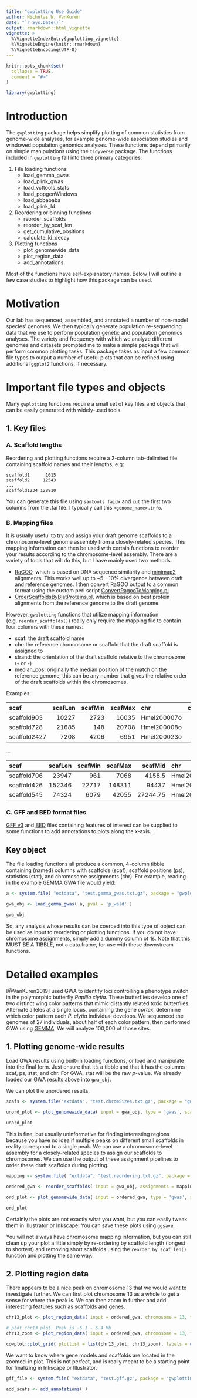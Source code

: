 ```yaml
---
title: "gwplotting Use Guide"
author: Nicholas W. VanKuren
date: "`r Sys.Date()`"
output: rmarkdown::html_vignette
vignette: >
  %\VignetteIndexEntry{gwplotting_vignette}
  %\VignetteEngine{knitr::rmarkdown}
  %\VignetteEncoding{UTF-8}
---
```


```r
knitr::opts_chunk$set(
  collapse = TRUE,
  comment = "#>"
)
```

```r
library(gwplotting)
```

# Introduction {#introduction}
The `gwplotting` package helps simplify plotting of common statistics from genome-wide analyses, for example genome-wide association studies and windowed population genomics analyses. These functions depend primarily on simple manipulations using the `tidyverse` package. The functions included in `gwplotting` fall into three primary categories:

1. File loading functions
    * load_gemma_gwas
    * load_plink_gwas
    * load_vcftools_stats
    * load_popgenWindows
    * load_abbababa
    * load_plink_ld
2. Reordering or binning functions
    * reorder_scaffolds
    * reorder_by_scaf_len
    * get_cumulative_positions
    * calculate_ld_decay
3. Plotting functions
    * plot_genomewide_data
    * plot_region_data 
    * add_annotations

Most of the functions have self-explanatory names. Below I will outline a few case studies to highlight how this package can be used.

# Motivation

Our lab has sequenced, assembled, and annotated a number of non-model species' genomes. We then typically generate population re-sequencing data that we use to perform population genetic and population genomics analyses. The variety and frequency with which we analyze different genomes and datasets prompted me to make a simple package that will perform common plotting tasks. This package takes as input a few common file types to output a number of useful plots that can be refined using additional `ggplot2` functions, if necessary.

# Important file types and objects

Many `gwplotting` functions require a small set of key files and objects that can be easily generated with widely-used tools. 

## 1. Key files

### A. Scaffold lengths {#scaf-lens}

Reordering and plotting functions require a 2-column tab-delimited file containing scaffold names and their lengths, e.g:

```
scaffold1      1015
scaffold2     12543
...
scaffold1234 128910
```

You can generate this file using `samtools faidx` and `cut` the first two columns from the .fai file. I typically call this `<genome_name>.info`.

### B. Mapping files {#mapping-files}

It is usually useful to try and assign your draft genome scaffolds to a chromosome-level genome assembly from a closely-related species. This mapping information can then be used with certain functions to reorder your results according to the chromosome-level assembly. There are a variety of tools that will do this, but I have mainly used two methods:

* [RaGOO](https://github.com/malonge/RaGOO), which is based on DNA sequence similarity and [minimap2](https://github.com/lh3/minimap2) alignments. This works well up to ~5 - 10% divergence between draft and reference genomes. I then convert RaGOO output to a common format using the custom perl script [ConvertRagooToMapping.pl](https://github.com/nwvankuren/scripts/genome-reordering/ConvertRagooToMapping.pl)
* [OrderScaffoldsByBlatProteins.pl](https://github.com/nwvankuren/scripts/genome-reordering/OrderScaffoldsByBlatProteins.pl), which is based on best protein alignments from the reference genome to the draft genome. 

However, `gwplotting` functions that utilize mapping information (e.g. `reorder_scaffolds()`) really only require the mapping file to contain four columns with these names: 

* scaf: the draft scaffold name
* chr: the reference chromosome or scaffold that the draft scaffold is assigned to 
* strand: the orientation of the draft scaffold relative to the chromosome (`+` or `-`)
* median_pos: originally the median position of the match on the reference genome, this can be any number that gives the relative order of the draft scaffolds within the chromosomes.

Examples:

| scaf | scafLen	| scafMin | scafMax | chr | chrMin | chrMax | strand | num_proteins | median_pos|
|:------------|------:|-----:|------:|:------------|-----:|------:|:--|:---|--:|
|scaffold903	| 10227 | 2723 | 10035 | Hmel200007o | 3662 | 13152 | + | NA | 1 |
|scaffold728	| 21685	|  148 | 20708 | Hmel200008o | 5874 | 31779	| + | NA | 1 |
|scaffold2427	|  7208 |	4206 |  6951 | Hmel200023o | 5365 |  6970 | - | NA | 1 |

...

| scaf | scafLen | scafMin | scafMax | scafMid | chr | chrMin | chrMax | chrMedian | strand | num_proteins |
|:-----|--------:|--------:|--------:|--------:|:---|--------:|-------:|------------------:|:-------|--------------:|
| scaffold706 |  23947 | 961	|7068	|4158.5	|Hmel200218o	|45453|	54246|	49334.5	| +|	2 |
| scaffold426 | 152346 | 22717 |	148311|	94437	|Hmel201001o|	3557003|	3685557|	3628260.5	|2|
| scaffold545|	74324|	6079|	42055|	27244.75	|Hmel201001o|	4823317|	4871986|	4845220.75	|-|	2|

### C. GFF and BED format files {#gff-bed-files}

[GFF v3](https://useast.ensembl.org/info/website/upload/gff3.html) and [BED](https://useast.ensembl.org/info/website/upload/bed.html) files containing features of interest can be supplied to some functions to add annotations to plots along the x-axis.

## Key object

The file loading functions all produce a common, 4-column tibble containing (named) columns with scaffolds (scaf), scaffold positions (ps), statistics (stat), and chromosome assignments (chr). For example, reading in the example GEMMA GWA file would yield:

```r

a <- system.file( "extdata", "test.gemma_gwas.txt.gz", package = "gwplotting" )

gwa_obj <- load_gemma_gwas( a, pval = 'p_wald' )

gwa_obj
```

So, any analysis whose results can be coerced into this type of object can be used as input to reordering or plotting functions. If you do not have chromosome assignments, simply add a dummy column of 1s. Note that this MUST BE A TIBBLE, not a data.frame, for use with these downstream functions. 

# Detailed examples

[@VanKuren2019] used GWA to identify loci controlling a phenotype switch in the polymorphic butterfly *Papilio clytia*. These butterflies develop one of two distinct wing color patterns that mimic distantly related toxic butterflies. Alternate alleles at a single locus, containing the gene *cortex*, determine which color pattern each *P. clytia* individual develops. We sequenced the genomes of 27 individuals, about half of each color pattern, then performed GWA using [GEMMA](https://github.com/genetics-statistics/GEMMA/releases). We will analyze 100,000 of those sites.   

## 1. Plotting genome-wide results

Load GWA results using built-in loading functions, or load and manipulate into the final form. Just ensure that it's a tibble and that it has the columns scaf, ps, stat, and chr. For GWA, stat will be the raw *p*-value. We already loaded our GWA results above into `gwa_obj`.

We can plot the unordered results.

```r

scafs <- system.file("extdata", "test.chromSizes.txt.gz", package = "gwplotting" )

unord_plot <- plot_genomewide_data( input = gwa_obj, type = 'gwas', scaffold_lengths = scafs, plotting_column = 'stat' )

unord_plot
```

This is fine, but usually uninformative for finding interesting regions because you have no idea if multiple peaks on different small scaffolds in reality correspond to a single peak. We can use a chromosome-level assembly for a closely-related species to assign our scaffolds to chromosomes. We can use the output of these assignment pipelines to order these draft scaffolds during plotting.

```r

mapping <- system.file( "extdata", "test.reordering.txt.gz", package = "gwplotting" )

ordered_gwa <- reorder_scaffolds( input = gwa_obj, assignments = mapping, species = 'pxut' )

ord_plot <- plot_genomewide_data( input = ordered_gwa, type = 'gwas', scaffold_lengths = scafs, plotting_column = 'stat' )

ord_plot

```


Certainly the plots are not exactly what you want, but you can easily tweak them in Illustrator or Inkscape. You can save these plots using `ggsave`.

You will not always have chromosome mapping information, but you can still clean up your plot a little simply by re-ordering by scaffold length (longest to shortest) and removing short scaffolds using the `reorder_by_scaf_len()` function and plotting the same way.

## 2. Plotting region data

There appears to be a nice peak on chromosome 13 that we would want to investigate further. We can first plot chromosome 13 as a whole to get a sense for where the peak is. We can then zoom in further and add interesting features such as scaffolds and genes.

```r

chr13_plot <- plot_region_data( input = ordered_gwa, chromosome = 13, type = 'gwas', color = 'grey', scaffold_lengths = scafs )

# plot chr13_plot. Peak is ~5.1 - 6.4 Mb
chr13_zoom <- plot_region_data( input = ordered_gwa, chromosome = 13, from = 5100000, to = 6400000, type = 'gwas', color = 'grey', scaffold_lengths = scafs )

cowplot::plot_grid( plotlist = list(chr13_plot, chr13_zoom), labels = c('A)','B)') )

```

We want to know where gene models and scaffolds are located in the zoomed-in plot. This is not perfect, and is really meant to be a starting point for finalizing in Inkscape or Illustrator.

```r

gff_file <- system.file( "extdata", "test.gff.gz", package = "gwplotting" )

add_scafs <- add_annotations( )


```








